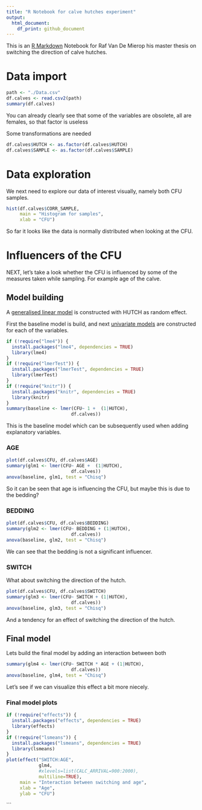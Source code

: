 ```yaml
---
title: "R Notebook for calve hutches experiment"
output:
  html_document:
    df_print: github_document
---
```


This is an [R Markdown](http://rmarkdown.rstudio.com) Notebook for Raf Van De Mierop his master thesis on switching the direction of calve hutches. 

# Data import

```r
path <- "./Data.csv"
df.calves <- read.csv2(path)
summary(df.calves)
```

You can already clearly see that some of the variables are obsolete, all are females, so that factor is useless

Some transformations are needed

```r
df.calves$HUTCH <- as.factor(df.calves$HUTCH)
df.calves$SAMPLE <- as.factor(df.calves$SAMPLE)
```


# Data exploration

We next need to explore our data of interest visually, namely both CFU samples.

```r
hist(df.calves$CORR_SAMPLE,
     main = "Histogram for samples",
     xlab = "CFU")
```

So far it looks like the data is normally distributed when looking at the CFU.

# Influencers of the CFU

NEXT, let's take a look whether the CFU is influenced by some of the measures taken while sampling. For example age of the calve.

## Model building

A [generalised linear model](https://en.wikipedia.org/wiki/Generalized_linear_model)  is constructed with HUTCH as random effect.

First the baseline model is build, and next [univariate models](https://en.wikipedia.org/wiki/Univariate) are constructed for each of the variables.

```r
if (!require("lme4")) {
  install.packages("lme4", dependencies = TRUE)
  library(lme4)
}
if (!require("lmerTest")) {
  install.packages("lmerTest", dependencies = TRUE)
  library(lmerTest)
}
if (!require("knitr")) {
  install.packages("knitr", dependencies = TRUE)
  library(knitr)
}
summary(baseline <- lmer(CFU~ 1 +  (1|HUTCH), 
                        df.calves))
```

This is the baseline model which can be subsequently used when adding explanatory variables.

### AGE

```r
plot(df.calves$CFU, df.calves$AGE)
summary(glm1 <- lmer(CFU~ AGE +  (1|HUTCH), 
                        df.calves))
anova(baseline, glm1, test = "Chisq")
```

So it can be seen that age is influencing the CFU, but maybe this is due to the bedding?

### BEDDING

```r
plot(df.calves$CFU, df.calves$BEDDING)
summary(glm2 <- lmer(CFU~ BEDDING + (1|HUTCH), 
                        df.calves))
anova(baseline, glm2, test = "Chisq")

```

We can see that the bedding is not a significant influencer. 

### SWITCH

What about switching the direction of the hutch.


```r
plot(df.calves$CFU, df.calves$SWITCH)
summary(glm3 <- lmer(CFU~ SWITCH + (1|HUTCH), 
                        df.calves))
anova(baseline, glm3, test = "Chisq")
```



And a tendency for an effect of switching the direction of the hutch.

## Final model

Lets build the final model by adding an interaction between both
```r
summary(glm4 <- lmer(CFU~ SWITCH * AGE + (1|HUTCH), 
                        df.calves))
anova(baseline, glm4, test = "Chisq")
```

Let's see if we can visualize this effect a bit more niecely.

### Final model plots

```r
if (!require("effects")) {
  install.packages("effects", dependencies = TRUE)
  library(effects)
}
if (!require("lsmeans")) {
  install.packages("lsmeans", dependencies = TRUE)
  library(lsmeans)
}
plot(effect("SWITCH:AGE", 
            glm4, 
            #xlevels=list(CALC_ARRIVAL=900:2000), 
            multiline=TRUE),
     main = "Interaction between switching and age",
     xlab = "Age",
     ylab = "CFU")
```
```

